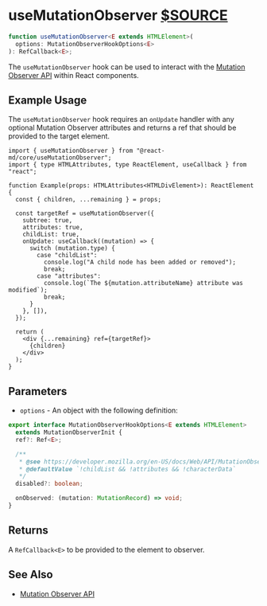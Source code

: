 # useMutationObserver [$SOURCE](packages/core/src/useMutationObserver.ts)

```ts disableTransform
function useMutationObserver<E extends HTMLElement>(
  options: MutationObserverHookOptions<E>
): RefCallback<E>;
```

The `useMutationObserver` hook can be used to interact with the
[Mutation Observer API](https://developer.mozilla.org/en-US/docs/Web/API/MutationObserver)
within React components.

## Example Usage

The `useMutationObserver` hook requires an `onUpdate` handler with any optional
Mutation Observer attributes and returns a ref that should be provided to the
target element.

```tsx
import { useMutationObserver } from "@react-md/core/useMutationObserver";
import { type HTMLAttributes, type ReactElement, useCallback } from "react";

function Example(props: HTMLAttributes<HTMLDivElement>): ReactElement {
  const { children, ...remaining } = props;

  const targetRef = useMutationObserver({
    subtree: true,
    attributes: true,
    childList: true,
    onUpdate: useCallback((mutation) => {
      switch (mutation.type) {
        case "childList":
          console.log("A child node has been added or removed");
          break;
        case "attributes":
          console.log(`The ${mutation.attributeName} attribute was modified`);
          break;
      }
    }, []),
  });

  return (
    <div {...remaining} ref={targetRef}>
      {children}
    </div>
  );
}
```

## Parameters

- `options` - An object with the following definition:

```ts disableTransform
export interface MutationObserverHookOptions<E extends HTMLElement>
  extends MutationObserverInit {
  ref?: Ref<E>;

  /**
   * @see https://developer.mozilla.org/en-US/docs/Web/API/MutationObserver/observe#options
   * @defaultValue `!childList && !attributes && !characterData`
   */
  disabled?: boolean;

  onObserved: (mutation: MutationRecord) => void;
}
```

## Returns

A `RefCallback<E>` to be provided to the element to observer.

## See Also

- [Mutation Observer API](https://developer.mozilla.org/en-US/docs/Web/API/MutationObserver)
